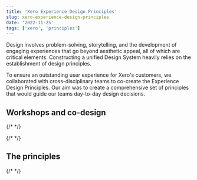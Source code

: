 ```yaml
---
title: 'Xero Experience Design Principles'
slug: xero-experience-design-principles
date: '2022-11-25'
tags: ['xero', 'principles']
---
```


Design involves problem-solving, storytelling, and the development of
engaging experiences that go beyond aesthetic appeal, all of which are
critical elements. Constructing a unified Design System heavily relies
on the establishment of design principles.

To ensure an outstanding user experience for Xero's customers, we
collaborated with cross-disciplinary teams to co-create the Experience
Design Principles. Our aim was to create a comprehensive set of
principles that would guide our teams day-to-day design decisions.

## Workshops and co-design

{/* <WorldMap /> */}

{/* <Disciplines /> */}

## The principles

{/* <Principles /> */}
